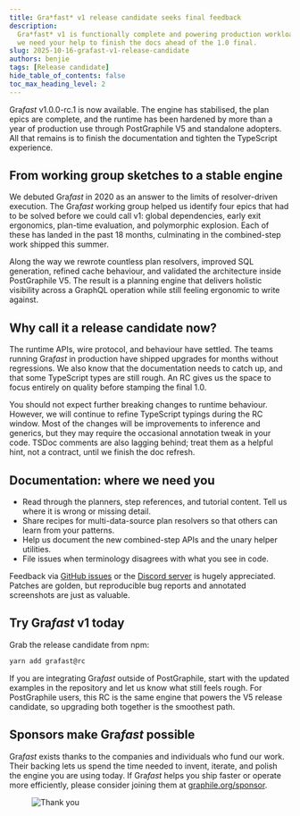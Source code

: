 ```yaml
---
title: Gra*fast* v1 release candidate seeks final feedback
description:
  Gra*fast* v1 is functionally complete and powering production workloads, now
  we need your help to finish the docs ahead of the 1.0 final.
slug: 2025-10-16-grafast-v1-release-candidate
authors: benjie
tags: [Release candidate]
hide_table_of_contents: false
toc_max_heading_level: 2
---
```



<div className={styles.intro}>

Gra*fast* v1.0.0-rc.1 is now available. The engine has stabilised, the plan
epics are complete, and the runtime has been hardened by more than a year of
production use through PostGraphile V5 and standalone adopters. All that
remains is to finish the documentation and tighten the TypeScript experience.

</div>

<!-- truncate-->

## From working group sketches to a stable engine

We debuted Gra*fast* in 2020 as an answer to the limits of resolver-driven
execution. The Gra*fast* working group helped us identify four epics that had
to be solved before we could call v1: global dependencies, early exit
ergonomics, plan-time evaluation, and polymorphic explosion. Each of these has
landed in the past 18 months, culminating in the combined-step work shipped
this summer.

Along the way we rewrote countless plan resolvers, improved SQL generation,
refined cache behaviour, and validated the architecture inside PostGraphile V5.
The result is a planning engine that delivers holistic visibility across a
GraphQL operation while still feeling ergonomic to write against.

## Why call it a release candidate now?

The runtime APIs, wire protocol, and behaviour have settled. The teams running
Gra*fast* in production have shipped upgrades for months without regressions.
We also know that the documentation needs to catch up, and that some TypeScript
types are still rough. An RC gives us the space to focus entirely on quality
before stamping the final 1.0.

You should not expect further breaking changes to runtime behaviour. However,
we will continue to refine TypeScript typings during the RC window. Most of the
changes will be improvements to inference and generics, but they may require
the occasional annotation tweak in your code. TSDoc comments are also lagging
behind; treat them as a helpful hint, not a contract, until we finish the doc
refresh.

## Documentation: where we need you

- Read through the planners, step references, and tutorial content. Tell us
  where it is wrong or missing detail.
- Share recipes for multi-data-source plan resolvers so that others can learn
  from your patterns.
- Help us document the new combined-step APIs and the unary helper utilities.
- File issues when terminology disagrees with what you see in code.

Feedback via [GitHub issues](https://github.com/graphile/crystal) or the
[Discord server](https://discord.gg/graphile) is hugely appreciated. Patches
are golden, but reproducible bug reports and annotated screenshots are just as
valuable.

## Try Gra*fast* v1 today

Grab the release candidate from npm:

```bash
yarn add grafast@rc
```

If you are integrating Gra*fast* outside of PostGraphile, start with the
updated examples in the repository and let us know what still feels rough. For
PostGraphile users, this RC is the same engine that powers the V5 release
candidate, so upgrading both together is the smoothest path.

## Sponsors make Gra*fast* possible

Gra*fast* exists thanks to the companies and individuals who fund our work.
Their backing lets us spend the time needed to invent, iterate, and polish the
engine you are using today. If Gra*fast* helps you ship faster or operate more
efficiently, please consider joining them at
[graphile.org/sponsor](https://graphile.org/sponsor).

<figure>

![Thank you](../static/img/news/thank-you.svg)

</figure>
